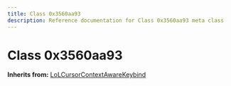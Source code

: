 ```yaml
---
title: Class 0x3560aa93
description: Reference documentation for Class 0x3560aa93 meta class
---
```



# Class 0x3560aa93

**Inherits from:** [LoLCursorContextAwareKeybind](/classes/lolcursorcontextawarekeybind)

<ClassDetails file="/db/classes/0x3560aa93.ef4e618d4da6.json" />
